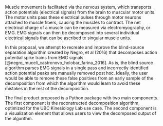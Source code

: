Muscle movement is facilitated via the nervous system, which transports action potentials (electrical signals) from the brain to muscular motor units. The motor units pass these electrical pulses through motor neurons attached to muscle fibers, causing the muscles to contract. The net electrical charge of a muscle can be measured via electromyography, or EMG. EMG signals can then be decomposed into several individual electrical signals that can be ascribed to singular muscle units.

In this proposal, we attempt to recreate and improve the blind-source separation algorithm created by Negro, et al (2016) that decomposes action potential spike trains from EMG signals [@negro_muceli_castronovo_holobar_farina_2016]. As is, the blind source algorithm parses EMG signals in a single pass and incorrectly identified action potential peaks are manually removed post hoc. Ideally, the user would be able to remove these false positives from an early sample of the decomposition from which the algorithm would learn to avoid these mistakes in the rest of the decomposition. 

The final product proposed is a Python package with two main components. The first component is the reconstructed decomposition algorithm, optimized for the UBC Kinesiology Lab use case. The second component is a visualization element that allows users to view the decomposed output of the algorithm.
